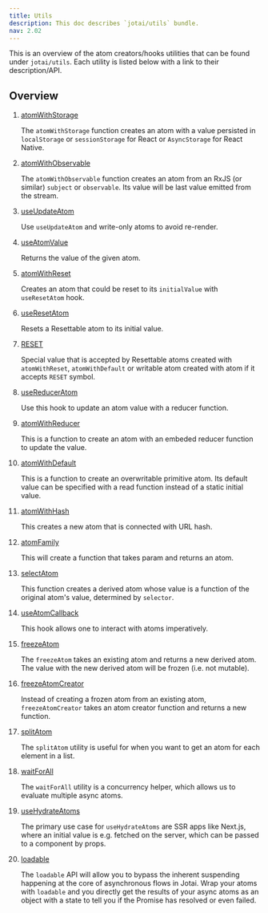 ```yaml
---
title: Utils
description: This doc describes `jotai/utils` bundle.
nav: 2.02
---
```


This is an overview of the atom creators/hooks utilities that can be found under `jotai/utils`. Each utility is listed below with a link to their description/API.

## Overview

1. [atomWithStorage](../utils/atom-with-storage.mdx)

   The `atomWithStorage` function creates an atom with a value persisted in `localStorage` or `sessionStorage` for React or `AsyncStorage` for React Native.

2. [atomWithObservable](../utils/atom-with-observable.mdx)

   The `atomWithObservable` function creates an atom from an RxJS (or similar) `subject` or `observable`. Its value will be last value emitted from the stream.

3. [useUpdateAtom](../utils/use-update-atom.mdx)

   Use `useUpdateAtom` and write-only atoms to avoid re-render.

4. [useAtomValue](../utils/use-atom-value.mdx)

   Returns the value of the given atom.

5. [atomWithReset](../utils/atom-with-reset.mdx)

   Creates an atom that could be reset to its `initialValue` with `useResetAtom` hook.

6. [useResetAtom](../utils/use-reset-atom.mdx)

   Resets a Resettable atom to its initial value.

7. [RESET](../utils/reset.mdx)

   Special value that is accepted by Resettable atoms created with `atomWithReset`, `atomWithDefault` or writable atom created with atom if it accepts `RESET` symbol.

8. [useReducerAtom](../utils/use-reducer-atom.mdx)

   Use this hook to update an atom value with a reducer function.

9. [atomWithReducer](../utils/atom-with-reducer.mdx)

   This is a function to create an atom with an embeded reducer function to update the value.

10. [atomWithDefault](../utils/atom-with-default.mdx)

    This is a function to create an overwritable primitive atom. Its default value can be specified with a read function instead of a static initial value.

11. [atomWithHash](../utils/atom-with-hash.mdx)

    This creates a new atom that is connected with URL hash.

12. [atomFamily](../utils/atom-family.mdx)

    This will create a function that takes param and returns an atom.

13. [selectAtom](../utils/select-atom.mdx)

    This function creates a derived atom whose value is a function of the original atom's value, determined by `selector`.

14. [useAtomCallback](../utils/use-atom-callback.mdx)

    This hook allows one to interact with atoms imperatively.

15. [freezeAtom](../utils/freeze-atom.mdx)

    The `freezeAtom` takes an existing atom and returns a new derived atom. The value with the new derived atom will be frozen (i.e. not mutable).

16. [freezeAtomCreator](../utils/freeze-atom-creator.mdx)

    Instead of creating a frozen atom from an existing atom, `freezeAtomCreator` takes an atom creator function and returns a new function.

17. [splitAtom](../utils/split-atom.mdx)

    The `splitAtom` utility is useful for when you want to get an atom for each element in a list.

18. [waitForAll](../utils/wait-for-all.mdx)

    The `waitForAll` utility is a concurrency helper, which allows us to evaluate multiple async atoms.

19. [useHydrateAtoms](../utils/use-hydrate-atoms.mdx)

    The primary use case for `useHydrateAtoms` are SSR apps like Next.js, where an initial value is e.g. fetched on the server, which can be passed to a component by props.

20. [loadable](../utils/loadable.mdx)

    The `loadable` API will allow you to bypass the inherent suspending happening at the core of asynchronous flows in Jotai. Wrap your atoms with `loadable` and you directly get the results of your async atoms as an object with a state to tell you if the Promise has resolved or even failed.
